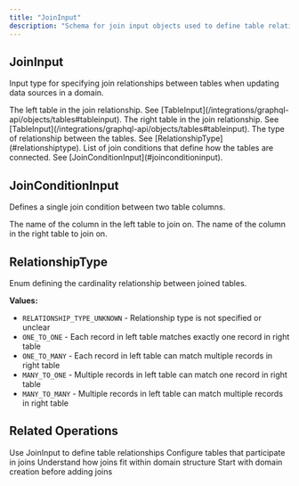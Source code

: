 ```yaml
---
title: "JoinInput"
description: "Schema for join input objects used to define table relationships"
---
```


## JoinInput

Input type for specifying join relationships between tables when updating data sources in a domain.

<ParamField path="leftTable" type="TableInput!" required>
  The left table in the join relationship. See [TableInput](/integrations/graphql-api/objects/tables#tableinput).
</ParamField>

<ParamField path="rightTable" type="TableInput!" required>
  The right table in the join relationship. See [TableInput](/integrations/graphql-api/objects/tables#tableinput).
</ParamField>

<ParamField path="relationshipType" type="RelationshipType!" required>
  The type of relationship between the tables. See [RelationshipType](#relationshiptype).
</ParamField>

<ParamField path="joinConditions" type="[JoinConditionInput!]!" required>
  List of join conditions that define how the tables are connected. See [JoinConditionInput](#joinconditioninput).
</ParamField>

## JoinConditionInput

Defines a single join condition between two table columns.

<ParamField path="leftColumnName" type="String!" required>
  The name of the column in the left table to join on.
</ParamField>

<ParamField path="rightColumnName" type="String!" required>
  The name of the column in the right table to join on.
</ParamField>

## RelationshipType

Enum defining the cardinality relationship between joined tables.

**Values:**
- `RELATIONSHIP_TYPE_UNKNOWN` - Relationship type is not specified or unclear
- `ONE_TO_ONE` - Each record in left table matches exactly one record in right table
- `ONE_TO_MANY` - Each record in left table can match multiple records in right table
- `MANY_TO_ONE` - Multiple records in left table can match one record in right table
- `MANY_TO_MANY` - Multiple records in left table can match multiple records in right table

## Related Operations

<CardGroup cols={2}>
  <Card title="Update Data Sources" icon="refresh" href="/integrations/graphql-api/mutations/domain/update-data-sources">
    Use JoinInput to define table relationships
  </Card>
  <Card title="TableInput Schema" icon="table" href="/integrations/graphql-api/objects/table-input">
    Configure tables that participate in joins
  </Card>
  <Card title="DomainModel Schema" icon="folder" href="/integrations/graphql-api/objects/domain">
    Understand how joins fit within domain structure
  </Card>
  <Card title="Create Domain" icon="plus" href="/integrations/graphql-api/mutations/domain/create-domain">
    Start with domain creation before adding joins
  </Card>
</CardGroup>
